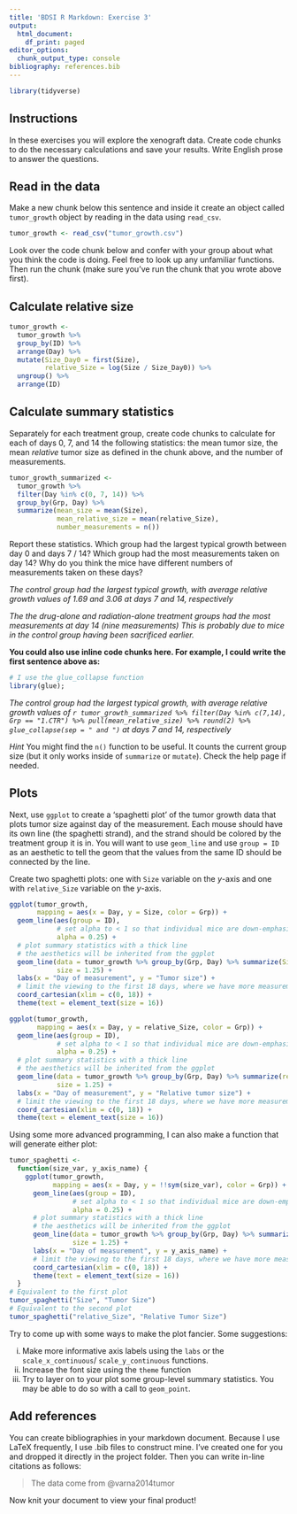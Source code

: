 ```yaml
---
title: 'BDSI R Markdown: Exercise 3'
output:
  html_document:
    df_print: paged
editor_options:
  chunk_output_type: console
bibliography: references.bib
---
```


```r
library(tidyverse)
```


## Instructions

In these exercises you will explore the xenograft data. Create code chunks to do 
the necessary calculations and save your results. Write English prose to answer 
the questions.

## Read in the data

Make a new chunk below this sentence and inside it create an object called `tumor_growth` object by reading in the data using `read_csv`.

```r
tumor_growth <- read_csv("tumor_growth.csv")
```

Look over the code chunk below and confer with your group about what you think 
the code is doing. Feel free to look up any unfamiliar functions. Then run the 
chunk (make sure you've run the chunk that you wrote above first). 

## Calculate relative size

```r
tumor_growth <- 
  tumor_growth %>% 
  group_by(ID) %>% 
  arrange(Day) %>% 
  mutate(Size_Day0 = first(Size),
         relative_Size = log(Size / Size_Day0)) %>% 
  ungroup() %>% 
  arrange(ID)
```

## Calculate summary statistics

Separately for each treatment group, create code chunks to calculate for each 
of days 0, 7, and 14 the following statistics: the mean tumor size, the mean 
*relative* tumor size as defined in the chunk above, and the number of 
measurements. 

```r
tumor_growth_summarized <- 
  tumor_growth %>%
  filter(Day %in% c(0, 7, 14)) %>%
  group_by(Grp, Day) %>%
  summarize(mean_size = mean(Size), 
            mean_relative_size = mean(relative_Size), 
            number_measurements = n())
```

Report these statistics. Which group had the largest typical 
growth between day 0 and days 7 / 14? Which group had the most measurements 
taken on day 14? Why do you think the mice have different numbers of measurements 
taken on these days?

*The control group had the largest typical growth, with average relative growth values of 1.69 and 3.06 at days 7 and 14, respectively*

*The the drug-alone and radiation-alone treatment groups had the most measurements at day 14 (nine measurements) This is probably due to mice in the control group having been sacrificed earlier.*

**You could also use inline code chunks here. For example, I could write the first sentence above as:**

```r
# I use the glue_collapse function
library(glue);
```


*The control group had the largest typical growth, with average relative growth values of `r tumor_growth_summarized %>% filter(Day %in% c(7,14), Grp == "1.CTR") %>% pull(mean_relative_size) %>% round(2) %>% glue_collapse(sep = " and ")` at days 7 and 14, respectively*


*Hint* You might find the `n()` function to be useful. It counts the current group 
size (but it only works inside of `summarize` or `mutate`). Check the help page
if needed.

## Plots

Next, use `ggplot` to create a 'spaghetti plot' of the tumor growth data that
plots tumor size against day of the measurement. Each mouse should have its own
line (the spaghetti strand), and the strand should be colored by the treatment
group it is in. You will want to use `geom_line` and use `group = ID` as an
aesthetic to tell the geom that the values from the same ID should be connected
by the line. 

Create two spaghetti plots: one with `Size` variable on the $y$-axis and one with `relative_Size` variable on the $y$-axis. 


```r
ggplot(tumor_growth, 
       mapping = aes(x = Day, y = Size, color = Grp)) + 
  geom_line(aes(group = ID),
            # set alpha to < 1 so that individual mice are down-emphasized
            alpha = 0.25) + 
  # plot summary statistics with a thick line 
  # the aesthetics will be inherited from the ggplot
  geom_line(data = tumor_growth %>% group_by(Grp, Day) %>% summarize(Size = mean(Size)), 
            size = 1.25) + 
  labs(x = "Day of measurement", y = "Tumor size") + 
  # limit the viewing to the first 18 days, where we have more measurements per group
  coord_cartesian(xlim = c(0, 18)) + 
  theme(text = element_text(size = 16)) 
```


```r
ggplot(tumor_growth, 
       mapping = aes(x = Day, y = relative_Size, color = Grp)) + 
  geom_line(aes(group = ID),
            # set alpha to < 1 so that individual mice are down-emphasized
            alpha = 0.25) + 
  # plot summary statistics with a thick line 
  # the aesthetics will be inherited from the ggplot
  geom_line(data = tumor_growth %>% group_by(Grp, Day) %>% summarize(relative_Size = mean(relative_Size)), 
            size = 1.25) + 
  labs(x = "Day of measurement", y = "Relative tumor size") + 
  # limit the viewing to the first 18 days, where we have more measurements per group
  coord_cartesian(xlim = c(0, 18)) + 
  theme(text = element_text(size = 16)) 
```

Using some more advanced programming, I can also make a function that will
generate either plot:

```r
tumor_spaghetti <- 
  function(size_var, y_axis_name) {
    ggplot(tumor_growth, 
           mapping = aes(x = Day, y = !!sym(size_var), color = Grp)) + 
      geom_line(aes(group = ID),
                # set alpha to < 1 so that individual mice are down-emphasized
                alpha = 0.25) + 
      # plot summary statistics with a thick line 
      # the aesthetics will be inherited from the ggplot
      geom_line(data = tumor_growth %>% group_by(Grp, Day) %>% summarize(!!size_var := mean(!!sym(size_var))), 
                size = 1.25) + 
      labs(x = "Day of measurement", y = y_axis_name) + 
      # limit the viewing to the first 18 days, where we have more measurements per group
      coord_cartesian(xlim = c(0, 18)) + 
      theme(text = element_text(size = 16)) 
  }
# Equivalent to the first plot
tumor_spaghetti("Size", "Tumor Size")
# Equivalent to the second plot
tumor_spaghetti("relative_Size", "Relative Tumor Size")
```



Try to come up with some ways to make the plot fancier. Some suggestions:

(i) Make more informative axis labels using the `labs` or the `scale_x_continuous`/
`scale_y_continuous` functions. 
(ii) Increase the font size using the `theme` function
(iii) Try to layer on to your plot some group-level summary statistics. You 
may be able to do so with a call to `geom_point`.

## Add references

You can create bibliographies in your markdown document. Because I use LaTeX
frequently, I use .bib files to construct mine. I've created one for you and 
dropped it directly in the project folder. Then you can write in-line 
citations as follows:

> The data come from @varna2014tumor

Now knit your document to view your final product!


